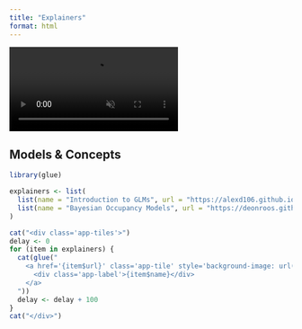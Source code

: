 ```yaml
---
title: "Explainers"
format: html
---
```


<!-- Background video -->
<video autoplay muted loop playsinline id="bg-video">
  <source src="media/mu_wave.mp4" type="video/mp4">
</video>

<!-- AOS scroll animations -->
<link href="https://cdn.jsdelivr.net/npm/aos@2.3.4/dist/aos.css" rel="stylesheet">
<script src="https://cdn.jsdelivr.net/npm/aos@2.3.4/dist/aos.js"></script>
<script>
  AOS.init({ once: true, duration: 600 });
</script>

## Models & Concepts

```r
library(glue)

explainers <- list(
  list(name = "Introduction to GLMs", url = "https://alexd106.github.io/PGR-GLM/", image = "media/glm_binomial_illustration.png"),
  list(name = "Bayesian Occupancy Models", url = "https://deonroos.github.io/Occupancy_Modelling/", image = "media/occupancy.PNG")
)

cat("<div class='app-tiles'>")
delay <- 0
for (item in explainers) {
  cat(glue("
    <a href='{item$url}' class='app-tile' style='background-image: url({item$image});' data-aos='fade-up' data-aos-delay='{delay}' target='_blank'>
      <div class='app-label'>{item$name}</div>
    </a>
  "))
  delay <- delay + 100
}
cat("</div>")
```
